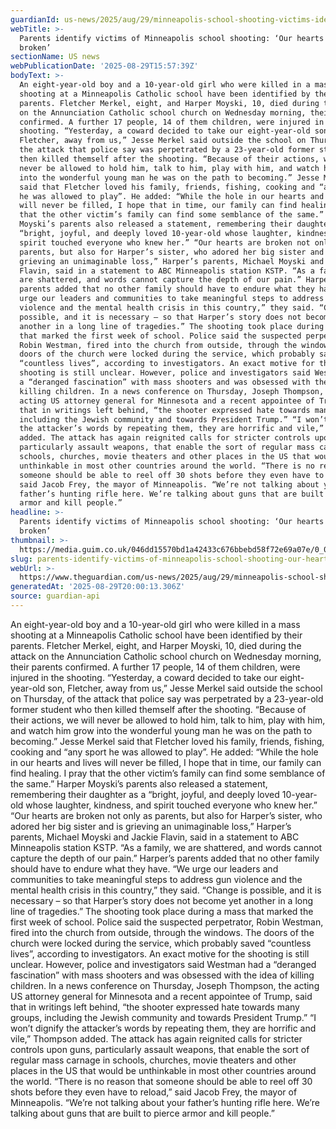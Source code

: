 ```yaml
---
guardianId: us-news/2025/aug/29/minneapolis-school-shooting-victims-identified
webTitle: >-
  Parents identify victims of Minneapolis school shooting: ‘Our hearts are
  broken’
sectionName: US news
webPublicationDate: '2025-08-29T15:57:39Z'
bodyText: >-
  An eight-year-old boy and a 10-year-old girl who were killed in a mass
  shooting at a Minneapolis Catholic school have been identified by their
  parents. Fletcher Merkel, eight, and Harper Moyski, 10, died during the attack
  on the Annunciation Catholic school church on Wednesday morning, their parents
  confirmed. A further 17 people, 14 of them children, were injured in the
  shooting. “Yesterday, a coward decided to take our eight-year-old son,
  Fletcher, away from us,” Jesse Merkel said outside the school on Thursday, of
  the attack that police say was perpetrated by a 23-year-old former student who
  then killed themself after the shooting. “Because of their actions, we will
  never be allowed to hold him, talk to him, play with him, and watch him grow
  into the wonderful young man he was on the path to becoming.” Jesse Merkel
  said that Fletcher loved his family, friends, fishing, cooking and “any sport
  he was allowed to play”. He added: “While the hole in our hearts and lives
  will never be filled, I hope that in time, our family can find healing. I pray
  that the other victim’s family can find some semblance of the same.” Harper
  Moyski’s parents also released a statement, remembering their daughter as a
  “bright, joyful, and deeply loved 10-year-old whose laughter, kindness, and
  spirit touched everyone who knew her.” “Our hearts are broken not only as
  parents, but also for Harper’s sister, who adored her big sister and is
  grieving an unimaginable loss,” Harper’s parents, Michael Moyski and Jackie
  Flavin, said in a statement to ABC Minneapolis station KSTP. “As a family, we
  are shattered, and words cannot capture the depth of our pain.” Harper’s
  parents added that no other family should have to endure what they have. “We
  urge our leaders and communities to take meaningful steps to address gun
  violence and the mental health crisis in this country,” they said. “Change is
  possible, and it is necessary – so that Harper’s story does not become yet
  another in a long line of tragedies.” The shooting took place during a mass
  that marked the first week of school. Police said the suspected perpetrator,
  Robin Westman, fired into the church from outside, through the windows. The
  doors of the church were locked during the service, which probably saved
  “countless lives”, according to investigators. An exact motive for the
  shooting is still unclear. However, police and investigators said Westman had
  a “deranged fascination” with mass shooters and was obsessed with the idea of
  killing children. In a news conference on Thursday, Joseph Thompson, the
  acting US attorney general for Minnesota and a recent appointee of Trump, said
  that in writings left behind, “the shooter expressed hate towards many groups,
  including the Jewish community and towards President Trump.” “I won’t dignify
  the attacker’s words by repeating them, they are horrific and vile,” Thompson
  added. The attack has again reignited calls for stricter controls upon guns,
  particularly assault weapons, that enable the sort of regular mass carnage in
  schools, churches, movie theaters and other places in the US that would be
  unthinkable in most other countries around the world. “There is no reason that
  someone should be able to reel off 30 shots before they even have to reload,”
  said Jacob Frey, the mayor of Minneapolis. “We’re not talking about your
  father’s hunting rifle here. We’re talking about guns that are built to pierce
  armor and kill people.”
headline: >-
  Parents identify victims of Minneapolis school shooting: ‘Our hearts are
  broken’
thumbnail: >-
  https://media.guim.co.uk/046dd15570bd1a42433c676bbebd58f72e69a07e/0_0_3000_2400/500.jpg
slug: parents-identify-victims-of-minneapolis-school-shooting-our-hearts-are-broken
webUrl: >-
  https://www.theguardian.com/us-news/2025/aug/29/minneapolis-school-shooting-victims-identified
generatedAt: '2025-08-29T20:00:13.306Z'
source: guardian-api
---
```

An eight-year-old boy and a 10-year-old girl who were killed in a mass shooting at a Minneapolis Catholic school have been identified by their parents. Fletcher Merkel, eight, and Harper Moyski, 10, died during the attack on the Annunciation Catholic school church on Wednesday morning, their parents confirmed. A further 17 people, 14 of them children, were injured in the shooting. “Yesterday, a coward decided to take our eight-year-old son, Fletcher, away from us,” Jesse Merkel said outside the school on Thursday, of the attack that police say was perpetrated by a 23-year-old former student who then killed themself after the shooting. “Because of their actions, we will never be allowed to hold him, talk to him, play with him, and watch him grow into the wonderful young man he was on the path to becoming.” Jesse Merkel said that Fletcher loved his family, friends, fishing, cooking and “any sport he was allowed to play”. He added: “While the hole in our hearts and lives will never be filled, I hope that in time, our family can find healing. I pray that the other victim’s family can find some semblance of the same.” Harper Moyski’s parents also released a statement, remembering their daughter as a “bright, joyful, and deeply loved 10-year-old whose laughter, kindness, and spirit touched everyone who knew her.” “Our hearts are broken not only as parents, but also for Harper’s sister, who adored her big sister and is grieving an unimaginable loss,” Harper’s parents, Michael Moyski and Jackie Flavin, said in a statement to ABC Minneapolis station KSTP. “As a family, we are shattered, and words cannot capture the depth of our pain.” Harper’s parents added that no other family should have to endure what they have. “We urge our leaders and communities to take meaningful steps to address gun violence and the mental health crisis in this country,” they said. “Change is possible, and it is necessary – so that Harper’s story does not become yet another in a long line of tragedies.” The shooting took place during a mass that marked the first week of school. Police said the suspected perpetrator, Robin Westman, fired into the church from outside, through the windows. The doors of the church were locked during the service, which probably saved “countless lives”, according to investigators. An exact motive for the shooting is still unclear. However, police and investigators said Westman had a “deranged fascination” with mass shooters and was obsessed with the idea of killing children. In a news conference on Thursday, Joseph Thompson, the acting US attorney general for Minnesota and a recent appointee of Trump, said that in writings left behind, “the shooter expressed hate towards many groups, including the Jewish community and towards President Trump.” “I won’t dignify the attacker’s words by repeating them, they are horrific and vile,” Thompson added. The attack has again reignited calls for stricter controls upon guns, particularly assault weapons, that enable the sort of regular mass carnage in schools, churches, movie theaters and other places in the US that would be unthinkable in most other countries around the world. “There is no reason that someone should be able to reel off 30 shots before they even have to reload,” said Jacob Frey, the mayor of Minneapolis. “We’re not talking about your father’s hunting rifle here. We’re talking about guns that are built to pierce armor and kill people.”
